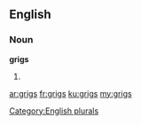 ==English==

===Noun===
'''grigs'''

# {{plural of|grig}}

[[Category:English plurals]]

[[ar:grigs]]
[[fr:grigs]]
[[ku:grigs]]
[[my:grigs]]